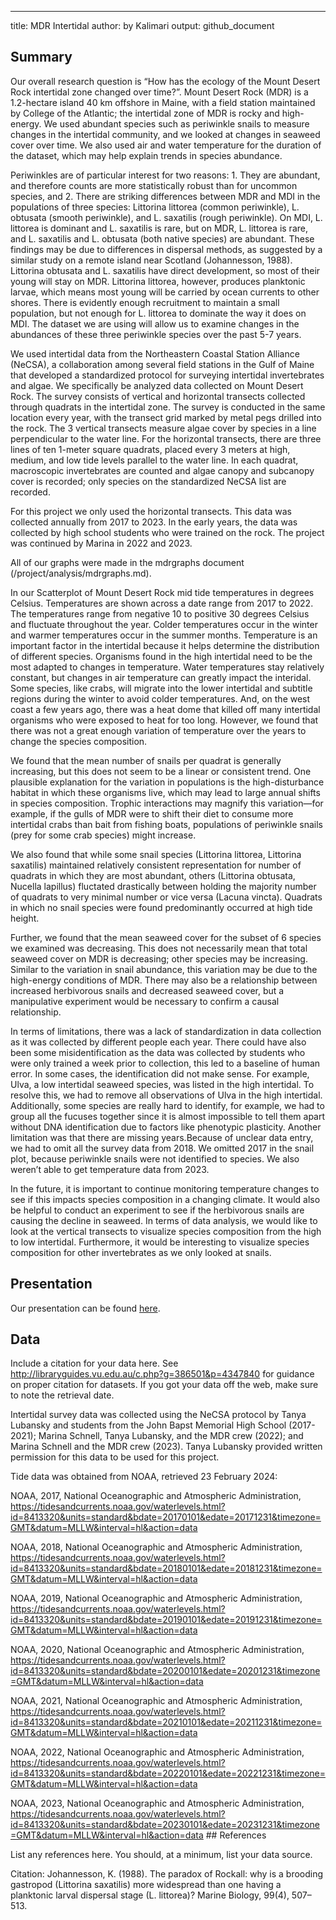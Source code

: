 ---
title: MDR Intertidal
author: by Kalimari
output: github_document

## Summary

Our overall research question is “How has the ecology of the Mount
Desert Rock intertidal zone changed over time?”. Mount Desert Rock (MDR)
is a 1.2-hectare island 40 km offshore in Maine, with a field station
maintained by College of the Atlantic; the intertidal zone of MDR is
rocky and high-energy. We used abundant species such as periwinkle
snails to measure changes in the intertidal community, and we looked at
changes in seaweed cover over time. We also used air and water
temperature for the duration of the dataset, which may help explain
trends in species abundance.

Periwinkles are of particular interest for two reasons: 1. They are
abundant, and therefore counts are more statistically robust than for
uncommon species, and 2. There are striking differences between MDR and
MDI in the populations of three species: Littorina littorea (common
periwinkle), L. obtusata (smooth periwinkle), and L. saxatilis (rough
periwinkle). On MDI, L. littorea is dominant and L. saxatilis is rare,
but on MDR, L. littorea is rare, and L. saxatilis and L. obtusata (both
native species) are abundant. These findings may be due to differences
in dispersal methods, as suggested by a similar study on a remote island
near Scotland (Johannesson, 1988). Littorina obtusata and L. saxatilis
have direct development, so most of their young will stay on MDR.
Littorina littorea, however, produces planktonic larvae, which means
most young will be carried by ocean currents to other shores. There is
evidently enough recruitment to maintain a small population, but not
enough for L. littorea to dominate the way it does on MDI. The dataset
we are using will allow us to examine changes in the abundances of these
three periwinkle species over the past 5-7 years.

We used intertidal data from the Northeastern Coastal Station Alliance
(NeCSA), a collaboration among several field stations in the Gulf of
Maine that developed a standardized protocol for surveying intertidal
invertebrates and algae. We specifically be analyzed data collected on
Mount Desert Rock. The survey consists of vertical and horizontal
transects collected through quadrats in the intertidal zone. The survey
is conducted in the same location every year, with the transect grid
marked by metal pegs drilled into the rock. The 3 vertical transects
measure algae cover by species in a line perpendicular to the water
line. For the horizontal transects, there are three lines of ten 1-meter
square quadrats, placed every 3 meters at high, medium, and low tide
levels parallel to the water line. In each quadrat, macroscopic
invertebrates are counted and algae canopy and subcanopy cover is
recorded; only species on the standardized NeCSA list are recorded.

For this project we only used the horizontal transects. This data was
collected annually from 2017 to 2023. In the early years, the data was
collected by high school students who were trained on the rock. The
project was continued by Marina in 2022 and 2023.

All of our graphs were made in the mdrgraphs document
(/project/analysis/mdrgraphs.md).

In our Scatterplot of Mount Desert Rock mid tide temperatures in degrees
Celsius. Temperatures are shown across a date range from 2017 to 2022.
The temperatures range from negative 10 to positive 30 degrees Celsius
and fluctuate throughout the year. Colder temperatures occur in the
winter and warmer temperatures occur in the summer months. Temperature
is an important factor in the intertidal because it helps determine the
distribution of different species. Organisms found in the high
intertidal need to be the most adapted to changes in temperature. Water
temperatures stay relatively constant, but changes in air temperature
can greatly impact the interidal. Some species, like crabs, will migrate
into the lower intertidal and subtitle regions during the winter to
avoid colder temperatures. And, on the west coast a few years ago, there
was a heat dome that killed off many intertidal organisms who were
exposed to heat for too long. However, we found that there was not a
great enough variation of temperature over the years to change the
species composition.

We found that the mean number of snails per quadrat is generally increasing, but this does not seem to be a linear or consistent trend. One plausible explanation for the variation in populations is the high-disturbance habitat in which these organisms live, which may lead to large annual shifts in species composition. Trophic interactions may magnify this variation—for example, if the gulls of MDR were to shift their diet to consume more intertidal crabs than bait from fishing boats, populations of periwinkle snails (prey for some crab species) might increase.

We also found that while some snail species (Littorina littorea, Littorina saxatilis) maintained relatively consistent representation for number of quadrats in which they are most abundant, others (Littorina obtusata, Nucella lapillus) fluctated drastically between holding the majority number of quadrats to very minimal number or vice versa (Lacuna vincta). Quadrats in which no snail species were found predominantly occurred at high tide height.

Further, we found that the mean seaweed cover for the subset of 6 species we examined was decreasing. This does not necessarily mean that total seaweed cover on MDR is decreasing; other species may be increasing. Similar to the variation in snail abundance, this variation may be due to the high-energy conditions of MDR. There may also be a relationship between increased herbivorous snails and decreased seaweed cover, but a manipulative experiment would be necessary to confirm a causal relationship.

In terms of limitations, there was a lack of standardization in data
collection as it was collected by different people each year. There
could have also been some misidentification as the data was collected by
students who were only trained a week prior to collection, this led to a
baseline of human error. In some cases, the identification did not make
sense. For example, Ulva, a low intertidal seaweed species, was listed
in the high intertidal. To resolve this, we had to remove all
observations of Ulva in the high intertidal. Additionally, some species
are really hard to identify, for example, we had to group all the
fucuses together since it is almost impossible to tell them apart
without DNA identification due to factors like phenotypic plasticity.
Another limitation was that there are missing years.Because of unclear
data entry, we had to omit all the survey data from 2018. We omitted
2017 in the snail plot, because periwinkle snails were not identified to
species. We also weren’t able to get temperature data from 2023.

In the future, it is important to continue monitoring temperature
changes to see if this impacts species composition in a changing
climate. It would also be helpful to conduct an experiment to see if the
herbivorous snails are causing the decline in seaweed. In terms of data
analysis, we would like to look at the vertical transects to visualize
species composition from the high to low intertidal. Furthermore, it
would be interesting to visualize species composition for other
invertebrates as we only looked at snails.

## Presentation

Our presentation can be found
[here](https://docs.google.com/presentation/d/1hcCbeBnJPDstauCd-XchuDcr6iWFrnO3oZpX9izKzj0/edit?usp=sharing).

## Data

Include a citation for your data here. See
<http://libraryguides.vu.edu.au/c.php?g=386501&p=4347840> for guidance
on proper citation for datasets. If you got your data off the web, make
sure to note the retrieval date.

Intertidal survey data was collected using the NeCSA protocol by Tanya Lubansky and students from the John Bapst Memorial High School (2017-2021); Marina Schnell, Tanya Lubansky, and the MDR crew (2022); and Marina Schnell and the MDR crew (2023). Tanya Lubansky provided written permission for this data to be used for this project.

Tide data was obtained from NOAA, retrieved 23 February 2024:

NOAA, 2017, National Oceanographic and Atmospheric Administration,
<https://tidesandcurrents.noaa.gov/waterlevels.html?id=8413320&units=standard&bdate=20170101&edate=20171231&timezone=GMT&datum=MLLW&interval=hl&action=data>

NOAA, 2018, National Oceanographic and Atmospheric Administration,
<https://tidesandcurrents.noaa.gov/waterlevels.html?id=8413320&units=standard&bdate=20180101&edate=20181231&timezone=GMT&datum=MLLW&interval=hl&action=data>

NOAA, 2019, National Oceanographic and Atmospheric Administration,
<https://tidesandcurrents.noaa.gov/waterlevels.html?id=8413320&units=standard&bdate=20190101&edate=20191231&timezone=GMT&datum=MLLW&interval=hl&action=data>

NOAA, 2020, National Oceanographic and Atmospheric Administration,
<https://tidesandcurrents.noaa.gov/waterlevels.html?id=8413320&units=standard&bdate=20200101&edate=20201231&timezone=GMT&datum=MLLW&interval=hl&action=data>

NOAA, 2021, National Oceanographic and Atmospheric Administration,
<https://tidesandcurrents.noaa.gov/waterlevels.html?id=8413320&units=standard&bdate=20210101&edate=20211231&timezone=GMT&datum=MLLW&interval=hl&action=data>

NOAA, 2022, National Oceanographic and Atmospheric Administration,
<https://tidesandcurrents.noaa.gov/waterlevels.html?id=8413320&units=standard&bdate=20220101&edate=20221231&timezone=GMT&datum=MLLW&interval=hl&action=data>

NOAA, 2023, National Oceanographic and Atmospheric Administration,
<https://tidesandcurrents.noaa.gov/waterlevels.html?id=8413320&units=standard&bdate=20230101&edate=20231231&timezone=GMT&datum=MLLW&interval=hl&action=data>
\## References

List any references here. You should, at a minimum, list your data
source.

Citation: Johannesson, K. (1988). The paradox of Rockall: why is a
brooding gastropod (Littorina saxatilis) more widespread than one having
a planktonic larval dispersal stage (L. littorea)? Marine Biology,
99(4), 507–513.
